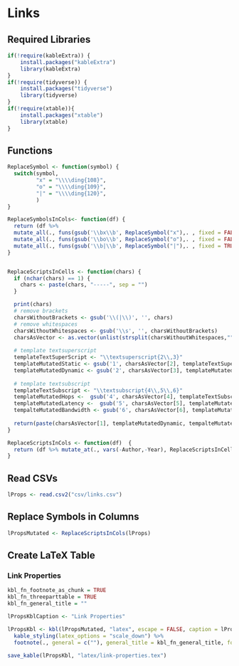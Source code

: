 # Links

## Required Libraries

```r
if(!require(kableExtra)) {
    install.packages("kableExtra")
    library(kableExtra)
}
if(!require(tidyverse)) {
    install.packages("tidyverse")
    library(tidyverse)
}
if(!require(xtable)){
    install.packages("xtable")
    library(xtable)
}
```

## Functions

```r
ReplaceSymbol <- function(symbol) {
  switch(symbol,
         "x" = "\\\\ding{108}",
         "o" = "\\\\ding{109}",
         "|" = "\\\\ding{120}",
         )
}

ReplaceSymbolsInCols<- function(df) {
  return (df %>%
  mutate_all(., funs(gsub('\\bx\\b', ReplaceSymbol("x"),. , fixed = FALSE))) %>% 
  mutate_all(., funs(gsub('\\bo\\b', ReplaceSymbol("o"),. , fixed = FALSE))) %>%  
  mutate_all(., funs(gsub('\\b|\\b', ReplaceSymbol("|"),. , fixed = TRUE))))
}


ReplaceScriptsInCells <- function(chars) {
  if (nchar(chars) == 1) {
    chars <- paste(chars, "-----", sep = "")
  }

  print(chars)
  # remove brackets
  charsWithoutBrackets <- gsub('\\(|\\)', '', chars)
  # remove whitespaces
  charsWithoutWhitespaces <- gsub('\\s', '', charsWithoutBrackets)
  charsAsVector <- as.vector(unlist(strsplit(charsWithoutWhitespaces,"")))
  
  # template textsuperscript
  templateTextSuperScript <- "\\textsuperscript{2\\,3}"
  templateMutatedStatic <- gsub('1', charsAsVector[2], templateTextSuperScript)
  templateMutatedDynamic <- gsub('2', charsAsVector[3], templateMutatedStatic)
  
  # template textsubscript
  templateTextSubscript <- "\\textsubscript{4\\,5\\,6}"
  templateMutatedHops <-  gsub('4', charsAsVector[4], templateTextSubscript)
  templateMutatedLatency <-  gsub('5', charsAsVector[5], templateMutatedHops)
  tempalteMutatedBandwidth <- gsub('6', charsAsVector[6], templateMutatedLatency)
  
  return(paste(charsAsVector[1], templateMutatedDynamic, tempalteMutatedBandwidth, sep=""))
}

ReplaceScriptsInCols <- function(df)  {
  return (df %>% mutate_at(., vars(-Author,-Year), ReplaceScriptsInCells))
}
```

## Read CSVs

```r
lProps <- read.csv2("csv/links.csv")
```

## Replace Symbols in Columns

```r
lPropsMutated <- ReplaceScriptsInCols(lProps)
```

## Create LaTeX Table

### Link Properties

```r
kbl_fn_footnote_as_chunk = TRUE
kbl_fn_threeparttable = TRUE
kbl_fn_general_title = ""

lPropsKblCaption <- "Link Properties"

lPropsKbl <- kbl(lPropsMutated, "latex", escape = FALSE, caption = lPropsKblCaption, booktabs = TRUE) %>% 
  kable_styling(latex_options = "scale_down") %>%
  footnote(., general = c(""), general_title = kbl_fn_general_title, footnote_as_chunk = kbl_fn_footnote_as_chunk, threeparttable = kbl_fn_threeparttable)

save_kable(lPropsKbl, "latex/link-properties.tex")
```
